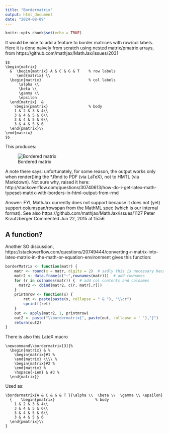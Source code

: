 ```yaml
---
title: "Bordermatrix"
output: html_document
date: "2024-08-09"
---
```


```r
knitr::opts_chunk$set(echo = TRUE)
```

It would be nice to add a feature to border matrices with row/col labels. Here it is done naively from scratch using nested
matrix/pmatrix arrays, from https://github.com/mathjax/MathJax/issues/2031

```
$$
\begin{matrix}
  &  \begin{matrix} A & C & G & T    % row labels
     \end{matrix} \\
  \begin{matrix}                     % col labels
      \alpha \\ 
      \beta \\ 
      \gamma \\ 
      \epsilon
  \end{matrix}  &  
    \begin{pmatrix}                  % body
    1 & 2 & 3 & 4\\
    3 & 4 & 5 & 6\\
    3 & 4 & 5 & 6\\
    3 & 4 & 5 & 6
  \end{pmatrix}\\
\end{matrix}
$$
```
This produces:

![Bordered matrix](border-mat.png)

A note there says: unfortunately, for some reason, the output works only when render()ing the *.Rmd to PDF (via LaTeX), not to HMTL (via Markdown). Not sure why, raised it here: http://stackoverflow.com/questions/30740613/how-do-i-get-latex-math-typeset-matrix-with-borders-in-html-output-from-rmd

Answer: 
FYI, MathJax currently does not support \bordermatrix because it does not (yet) support columspan/rowspan from the MathML spec (which is our internal format). See also https://github.com/mathjax/MathJax/issues/1127
Peter Krautzberger
Commented Jun 22, 2015 at 15:56



## A function?
Another SO discussion, https://stackoverflow.com/questions/20749444/converting-r-matrix-into-latex-matrix-in-the-math-or-equation-environment gives this function:

```r
borderMatrix <- function(matr) {
    matr <- round(x = matr, digits = 2)  # sadly this is necessary because given this function, the options(digits = 2) does not work
    matr2 <- data.frame(c("~",rownames(matr)))  # add rownames
    for (r in colnames(matr)) {  # add col contents and colnames
      matr2 <- cbind(matr2, c(r, matr[,r]))
    }
    printmrow <- function(x) {
        ret <- paste(paste(x, collapse = " & "), "\\cr")
        sprintf(ret)
    }
    out <- apply(matr2, 1, printmrow)
    out2 <- paste("\\bordermatrix{", paste(out, collapse = ' '),"}")
    return(out2)
}
```

There is also this LateX macro

```
\newcommand\\bordermatrix[3]{%
  \begin{matrix} & %
    \begin{matrix}#1 %
    \end{matrix} \\\\ %
    \begin{matrix}#2 %
    \end{matrix} %
    \hspace{-1em} & #3 % 
  \end{matrix}}
```

Used as:

```
\bordermatrix{A & C & G & T }{\alpha \\  \beta \\  \gamma \\ \epsilon}
  {    \begin{pmatrix}                  % body
    1 & 2 & 3 & 4\\
    3 & 4 & 5 & 6\\
    3 & 4 & 5 & 6\\
    3 & 4 & 5 & 6
  \end{pmatrix}\\
}

```